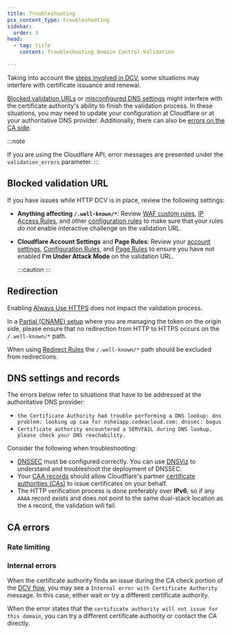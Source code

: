 ```yaml
---
title: Troubleshooting
pcx_content_type: troubleshooting
sidebar:
  order: 3
head:
  - tag: title
    content: Troubleshooting Domain Control Validation

---
```



Taking into account the [steps involved in DCV](/ssl/edge-certificates/changing-dcv-method/dcv-flow/), some situations may interfere with certificate issuance and renewal.

[Blocked validation URLs](#blocked-validation-url) or [misconfigured DNS settings](#dns-settings-and-records) might interfere with the <GlossaryTooltip term="Certificate Authority (CA)">certificate authority's</GlossaryTooltip> ability to finish the validation process. In these situations, you may need to update your configuration at Cloudflare or at your authoritative DNS provider. Additionally, there can also be [errors on the CA side](#ca-errors).

:::note

If you are using the Cloudflare API, error messages are presented under the `validation_errors` parameter.
:::

## Blocked validation URL

If you have issues while HTTP DCV is in place, review the following settings:

* **Anything affecting `/.well-known/*`**: Review [WAF custom rules](/waf/custom-rules/), [IP Access Rules](/waf/tools/ip-access-rules/), and other [configuration rules](/rules/configuration-rules/) to make sure that your rules *do not* enable interactive challenge on the validation URL.

* **Cloudflare Account Settings** and **Page Rules**: Review your [account settings](/fundamentals/reference/under-attack-mode/), [Configuration Rules](/rules/configuration-rules/), and [Page Rules](/rules/page-rules/) to ensure you have not enabled **I'm Under Attack Mode** on the validation URL.

  :::caution
   <Render file="dcv-path-security" />
  :::

## Redirection

Enabling [Always Use HTTPS](/ssl/edge-certificates/additional-options/always-use-https/) does not impact the validation process.

In a [Partial (CNAME) setup](/ssl/edge-certificates/changing-dcv-method/#partial-dns-setup---action-sometimes-required) where you are managing the token on the origin side, please ensure that no redirection from HTTP to HTTPS occurs on the `/.well-known/*` path.

When using [Redirect Rules](/rules/url-forwarding/single-redirects/) the `/.well-known/*` path should be excluded from redirections.

## DNS settings and records

The errors below refer to situations that have to be addressed at the authoritative DNS provider:

* `the Certificate Authority had trouble performing a DNS lookup: dns problem: looking up caa for nsheiapp.codeacloud.com: dnssec: bogus`
* `Certificate authority encountered a SERVFAIL during DNS lookup, please check your DNS reachability.`

Consider the following when troubleshooting:

* [DNSSEC](https://www.cloudflare.com/learning/dns/dns-security/) must be configured correctly. You can use [DNSViz](https://dnsviz.net/) to understand and troubleshoot the deployment of DNSSEC.
* Your [CAA records](/ssl/edge-certificates/caa-records/) should allow Cloudflare's partner [certificate authorities (CAs)](/ssl/reference/certificate-authorities/) to issue certificates on your behalf.
* The HTTP verification process is done preferably over **IPv6**, so if any `AAAA` record exists and does not point to the same dual-stack location as the `A` record, the validation will fail.

## CA errors

### Rate limiting

<Render file="error-rate-limiting" />

### Internal errors

When the certificate authority finds an issue during the CA check portion of the [DCV flow](/ssl/edge-certificates/changing-dcv-method/dcv-flow/), you may see a `Internal error with Certificate Authority` message. In this case, either wait or try a different certificate authority.

When the error states that the `certificate authority will not issue for this domain`, you can try a different certificate authority or contact the CA directly.
